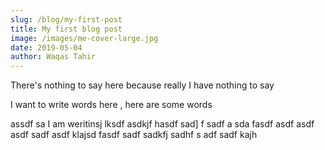 ```yaml
---
slug: /blog/my-first-post
title: My first blog post
image: /images/me-cover-large.jpg
date: 2019-05-04
author: Waqas Tahir
---
```


There's nothing to say here because really I have nothing to say

I want to write words here , here are some words

assdf sa
I am weritinsj lksdf asdkjf hasdf sad]
f sadf
a
sda fasdf asdf asdf
asdf
sadf asdf klajsd fasdf
sadf sadkfj sadhf s
adf
sadf kajh
